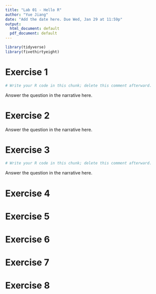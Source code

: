 ---
title: "Lab 01 - Hello R"
author: "Yue Jiang"
date: "Add the date here. Due Wed, Jan 29 at 11:59p"
output:
  html_document: default
  pdf_document: default
---

```{r, warning = FALSE, message = FALSE}
library(tidyverse)
library(fivethirtyeight)
```

# Exercise 1

```{r, ex-1-dataset-basics}
# Write your R code in this chunk; delete this comment afterward.

```

Answer the question in the narrative here.

# Exercise 2

Answer the question in the narrative here.

# Exercise 3

```{r, ex-3-winpercent-vs-chocolate}
# Write your R code in this chunk; delete this comment afterward.

```

Answer the question in the narrative here.

# Exercise 4

# Exercise 5

# Exercise 6

# Exercise 7

# Exercise 8

